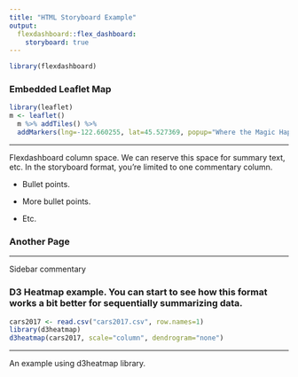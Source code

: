 ```yaml
---
title: "HTML Storyboard Example"
output: 
  flexdashboard::flex_dashboard:
    storyboard: true
---
```


```r
library(flexdashboard)
```

### Embedded Leaflet Map

```r
library(leaflet)
m <- leaflet() 
  m %>% addTiles() %>%
  addMarkers(lng=-122.660255, lat=45.527369, popup="Where the Magic Happens")
```

***
Flexdashboard column space. We can reserve this space for summary text, etc. In the storyboard format, you're limited to one commentary column.

- Bullet points.

- More bullet points.

- Etc.

### Another Page


***
Sidebar commentary

### D3 Heatmap example. You can start to see how this format works a bit better for sequentially summarizing data.

```r
cars2017 <- read.csv("cars2017.csv", row.names=1)
library(d3heatmap)
d3heatmap(cars2017, scale="column", dendrogram="none")
```

***
An example using d3heatmap library.


